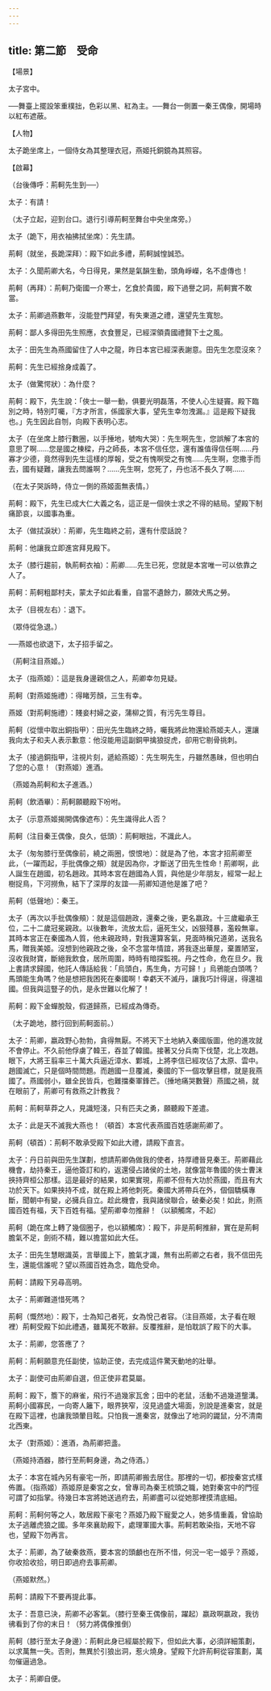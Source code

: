 ```yaml
---
---
---
```

title: 第二節　受命
---



【場景】

太子宮中。

──舞臺上擺設笨重樸拙，色彩以黑、紅為主。──舞台一側置一秦王偶像，開場時以紅布遮蔽。

【人物】

太子跪坐席上，一個侍女為其整理衣冠，燕姬托銅鏡為其照容。

【啟幕】

（台後傳呼：荊軻先生到──）

太子：有請！

（太子立起，迎到台口。退行引導荊軻至舞台中央坐席旁。）

太子（跪下，用衣袖拂拭坐席）：先生請。

荊軻（就坐，長跪深拜）：殿下如此多禮，荊軻誠惶誠恐。

太子：久聞荊卿大名，今日得見，果然是氣韻生動，頭角崢嶸，名不虛傳也！

荊軻（再拜）：荊軻乃衛國一介寒士，乞食於貴國，殿下過譽之詞，荊軻實不敢當。

太子：荊卿過燕數年，沒能登門拜望，有失東道之禮，還望先生寬恕。

荊軻：鄙人多得田先生照應，衣食豐足，已經深領貴國禮賢下士之風。

太子：田先生為燕國留住了人中之龍，昨日本宮已經深表謝意。田先生怎麼沒來？

荊軻：先生已經捨身成義了。

太子（做驚愕狀）：為什麼？

荊軻：殿下，先生說：「俠士一舉一動，俱要光明磊落，不使人心生疑竇。殿下臨別之時，特別叮囑，『方才所言，係國家大事，望先生幸勿洩漏。』這是殿下疑我也。」先生因此自刎，向殿下表明心志。

太子（在坐席上膝行數圈，以手捶地，號啕大哭）：先生啊先生，您誤解了本宮的意思了啊……您是國之棟樑，丹之師長，本宮不信任您，還有誰值得信任啊……丹寡才少德，竟然得到先生這樣的厚報，受之有愧啊受之有愧……先生啊，您撒手而去，國有疑難，讓我去問誰啊？……先生啊，您死了，丹也活不長久了啊……

（在太子哭訴時，侍立一側的燕姬面無表情。）

荊軻：殿下，先生已成大仁大義之名，這正是一個俠士求之不得的結局。望殿下制痛節哀，以國事為重。

太子（做拭淚狀）：荊卿，先生臨終之前，還有什麼話說？

荊軻：他讓我立即進宮拜見殿下。

太子（膝行趨前，執荊軻衣袖）：荊卿……先生已死，您就是本宮唯一可以依靠之人了。

荊軻：荊軻粗鄙村夫，蒙太子如此看重，自當不遺餘力，願效犬馬之勞。

太子（目視左右）：退下。

（眾侍從急退。）

──燕姬也欲退下，太子招手留之。

（荊軻注目燕姬。）

太子（指燕姬）：這是我身邊親信之人，荊卿幸勿見疑。

荊軻（對燕姬施禮）：得睹芳顏，三生有幸。

燕姬（對荊軻施禮）：賤妾村婦之姿，蒲柳之質，有污先生尊目。

荊軻（從懷中取出銅指甲）：田光先生臨終之時，囑我將此物還給燕姬夫人，還讓我向太子和夫人表示歉意：他沒能用這副銅甲擒狼捉虎，卻用它剔骨挑刺。

太子（接過銅指甲，注視片刻，遞給燕姬）：先生啊先生，丹雖然愚昧，但也明白了您的心意！（對燕姬）進酒。

（燕姬為荊軻和太子進酒。）

荊軻（飲酒畢）：荊軻願聽殿下吩咐。

太子（示意燕姬揭開偶像遮布）：先生識得此人否？

荊軻（注目秦王偶像，良久，低頭）：荊軻眼拙，不識此人。

太子（匆匆膝行至偶像前，繞之兩圈，恨恨地）：就是為了他，本宮才招荊卿至此，（一躍而起，手批偶像之頰）就是因為你，才斷送了田先生性命！荊卿啊，此人誕生在趙國，初名趙政。其時本宮在趙國為人質，與他是少年朋友，經常一起上樹捉鳥，下河撈魚，結下了深厚的友誼──荊卿知道他是誰了吧？

荊軻（低聲地）：秦王。

太子（再次以手批偶像頰）：就是這個趙政，還秦之後，更名嬴政。十三歲繼承王位，二十二歲冠冕親政。以後數年，流放太后，逼死生父，凶狠殘暴，濫殺無辜。其時本宮正在秦國為人質，他未親政時，對我還算客氣，見面時稱兄道弟，送我名馬，贈我美姬。沒想到他親政之後，全不念當年情誼，將我逐出華屋，棄置陋室，沒收我財寶，斷絕我飲食，居所周圍，時時有暗探監視。丹之性命，危在旦夕。我上書請求歸國，他託人傳話給我：「烏頭白，馬生角，方可歸！」烏鴉能白頭嗎？馬頭能生角嗎？他是想把我困死在秦國啊！幸虧天不滅丹，讓我巧計得逞，得還祖國。但我與這豎子的仇，是永世難以化解了！

荊軻：殿下金蟬脫殼，假道歸燕，已經成為傳奇。

（太子跪地，膝行回到荊軻面前。）

太子：荊卿，嬴政野心勃勃，貪得無厭。不將天下土地納入秦國版圖，他的進攻就不會停止。不久前他俘虜了韓王，吞並了韓國。接著又分兵南下伐楚，北上攻趙。眼下，大將王翦率三十萬大兵逼近漳水、鄴城，上將李信已經攻佔了太原、雲中。趙國滅亡，只是個時間問題。而趙國一旦覆滅，秦國的下一個攻擊目標，就是我燕國了。燕國弱小，雖全民皆兵，也難擋秦軍鋒芒。（捶地痛哭數聲）燕國之禍，就在眼前了，荊卿可有救燕之計教我？

荊軻：荊軻草莽之人，見識短淺，只有匹夫之勇，願聽殿下差遣。

太子：此是天不滅我大燕也！（頓首）本宮代表燕國百姓感謝荊卿了。

荊軻（頓首）：荊軻不敢承受殿下如此大禮，請殿下直言。

太子：丹日前與田先生謀劃，想請荊卿偽做我的使者，持厚禮晉見秦王。荊卿藉此機會，劫持秦王，逼他簽訂和約，返還侵占諸侯的土地，就像當年魯國的俠士曹沫挾持齊桓公那樣。這是最好的結果，如果實現，荊卿不但有大功於燕國，而且有大功於天下。如果挾持不成，就在殿上將他刺死。秦國大將帶兵在外，個個驕橫專斷，聞朝中有變，必擁兵自立。趁此機會，我與諸侯聯合，破秦必矣！如此，則燕國百姓有福，天下百姓有福。望荊卿幸勿推辭！（以額觸席，不起）

荊軻（跪在席上轉了幾個圈子，也以額觸席）：殿下，非是荊軻推辭，實在是荊軻膽氣不足，劍術不精，難以擔當如此大任。

太子：田先生慧眼識英，言舉國上下，膽氣才識，無有出荊卿之右者，我不信田先生，還能信誰呢？望以燕國百姓為念，臨危受命。

荊軻：請殿下另尋高明。

太子：荊卿難道惜死嗎？

荊軻（慨然地）：殿下，士為知己者死，女為悅己者容。（注目燕姬，太子看在眼裡）荊軻受殿下如此禮遇，雖萬死不敢辭。反覆推辭，是怕耽誤了殿下的大事。

太子：荊卿，您答應了？

荊軻：荊軻願意充任副使，協助正使，去完成這件驚天動地的壯舉。

太子：副使可由荊卿自選，但正使非君莫屬。

荊軻：殿下，簷下的麻雀，飛行不過幾家瓦舍；田中的老鼠，活動不過幾道壟溝。荊軻小國寡民，一向寄人籬下，眼界狹窄，沒見過盛大場面，別說是進秦宮，就是在殿下這裡，也讓我頭暈目眩。只怕我一進秦宮，就像出了地洞的鼹鼠，分不清南北西東。

太子（對燕姬）：進酒，為荊卿把盞。

（燕姬持酒器，膝行至荊軻身邊，為之侍酒。）

太子：本宮在城內另有豪宅一所，即請荊卿搬去居住。那裡的一切，都按秦宮式樣佈置。（指燕姬）燕姬原是秦宮之女，曾專司為秦王梳頭之職，她對秦宮中的門徑可謂了如指掌。待幾日本宮將她送過府去，荊卿盡可以從她那裡摸清底細。

荊軻：荊軻何等之人，敢居殿下豪宅？燕姬乃殿下寵愛之人，她多情重義，曾協助太子逃離虎狼之國。多年來襄助殿下，處理軍國大事。荊軻若敢染指，天地不容也，望殿下勿再言。

太子：荊卿，為了破秦救燕，要本宮的頭顱也在所不惜，何況一宅一姬乎？燕姬，你收拾收拾，明日即過府去事荊卿。

（燕姬默然。）

荊軻：請殿下不要再提此事。

太子：吾意已決，荊卿不必客氣。（膝行至秦王偶像前，躍起）嬴政啊嬴政，我彷彿看到了你的末日！（努力將偶像推倒）

荊軻（膝行至太子身邊）：荊軻此身已經屬於殿下，但如此大事，必須詳細策劃，以求萬無一失。否則，無異於引狼出洞，惹火燒身。望殿下允許荊軻從容策劃，萬勿催逼過急。

太子：荊卿自便。